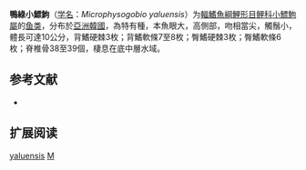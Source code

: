 {{Speciesbox
| name = 鴨綠小鰾鮈
| status = NE
| status_system = IUCN3.1
| image = 
| genus = Microphysogobio
| species = yaluensis
| authority = [[Mori|Mori]], 1928
| synonyms = *''Microphysogobio tungtingensis uchidai''<br /><small>Banarescu & Nalbant, 1973</small>
*''Microphysogobio uchidai''<br /><small>Banarescu & Nalbant, 1973</small>
*''Microphysogobio yalnensis''<br /><small>Mori, 1928</small>
*''Pseudogobio yaluensis''<br /><small>Mori, 1928</small>
}}

'''鴨綠小鰾鮈'''（[[学名|学名]]：''Microphysogobio yaluensis''）为[[輻鰭魚綱|輻鰭魚綱]][[鯉形目|鯉形目]][[鲤科|鲤科]][[小鰾鮈屬|小鰾鮈屬]]的[[鱼类|鱼类]]，分布於[[亞洲|亞洲]][[韓國|韓國]]，為特有種，本魚眼大，高側部，吻相當尖，觸鬚小，體長可達10公分，背鰭硬棘3枚；背鰭軟條7至8枚；臀鰭硬棘3枚；臀鰭軟條6枚；脊椎骨38至39個，棲息在底中層水域。

== 参考文献 ==
*{{FishBase_species|genus=Microphysogobio|species=yaluensis|year=2011|month=12}}

== 扩展阅读 ==
{{refbegin}}
{{wikispecies-inline|Microphysogobio yaluensis|鴨綠小鰾鮈}}
{{refend}}
{{Taxonbar|from=Q3754273}}

[[Category:小鰾鮈屬|yaluensis]]
[[Category:1928年描述的魚類|M]]


{{鯉形目小作品}}